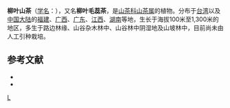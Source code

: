 {{Speciesbox 
| taxon = Camellia salicifolia
| authority =  Champ. ex Benth.
}}

'''柳叶山茶'''（[[学名|学名]]：{{lang|la|''Camellia salicifolia''}}），又名'''柳叶毛蕊茶'''，是[[山茶科|山茶科]][[山茶属|山茶属]]的植物。分布于[[台湾|台湾]]以及[[中国大陆|中国大陆]]的[[福建|福建]]、[[广西|广西]]、[[广东|广东]]、[[江西|江西]]、[[湖南|湖南]]等地，生长于海拔100米至1,300米的地区，多生于路边林缘、山谷杂木林中、山谷林中阴湿地及山坡林中，目前尚未由人工引种栽培。

==参考文献==
{{reflist}}
* {{cite web| url =http://www.bioinfo.cn/db05/KmzwSpecies.php?action=view&id=21841| title =柳叶山茶| work =《中国高等植物数据库全库》| publisher =中国科学院微生物研究所| author =昆明植物研究所| accessdate =2009-02-25| deadurl =yes| archiveurl =https://web.archive.org/web/20160305033557/http://www.bioinfo.cn/db05/KmzwSpecies.php?action=view&id=21841| archivedate =2016-03-05}}
* {{CPNI| zh=柳叶毛蕊茶 | id=003-10605 | binomial=Camellia salicifolia | authority=Champ. ex Benth. | var= | accessdate=2013-01-18}}
{{Taxonbar|from=Q11109421}}

[[Category:山茶属|L]]


{{植物小作品}}